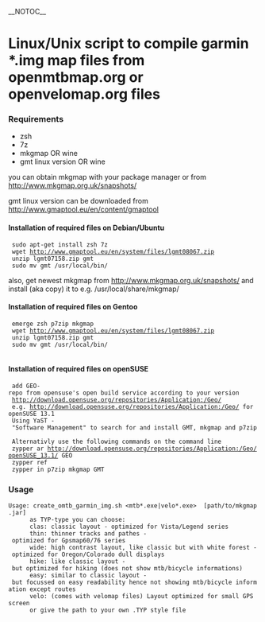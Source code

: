 __NOTOC__
= Linux/Unix script to compile garmin *.img map files from openmtbmap.org or openvelomap.org files =

=== Requirements ===

* zsh
* 7z
* mkgmap OR wine
* gmt linux version OR wine

you can obtain mkgmap with your package manager or from http://www.mkgmap.org.uk/snapshots/

gmt linux version can be downloaded from http://www.gmaptool.eu/en/content/gmaptool

==== Installation of required files on Debian/Ubuntu ====

  sudo apt-get install zsh 7z
  wget http://www.gmaptool.eu/en/system/files/lgmt08067.zip
  unzip lgmt07158.zip gmt
  sudo mv gmt /usr/local/bin/

also, get newest mkgmap from http://www.mkgmap.org.uk/snapshots/ and install (aka copy) it to e.g. /usr/local/share/mkgmap/

==== Installation of required files on Gentoo ====

  emerge zsh p7zip mkgmap
  wget http://www.gmaptool.eu/en/system/files/lgmt08067.zip
  unzip lgmt07158.zip gmt
  sudo mv gmt /usr/local/bin/
  
==== Installation of required files on openSUSE ====  

  add GEO-repo from opensuse's open build service according to your version
  http://download.opensuse.org/repositories/Application:/Geo/
  e.g. http://download.opensuse.org/repositories/Application:/Geo/ for openSUSE 13.1
  Using YaST - "Software Management" to search for and install GMT, mkgmap and p7zip
  
  Alternativly use the following commands on the command line
  zypper ar http://download.opensuse.org/repositories/Application:/Geo/openSUSE_13.1/ GEO
  zypper ref
  zypper in p7zip mkgmap GMT

=== Usage ===

 Usage: create_omtb_garmin_img.sh <mtb*.exe|velo*.exe> <TYP-file or TYP-type> [path/to/mkgmap.jar]
       as TYP-type you can choose:
       clas: classic layout - optimized for Vista/Legend series
       thin: thinner tracks and pathes - optimized for Gpsmap60/76 series
       wide: high contrast layout, like classic but with white forest - optimized for Oregon/Colorado dull displays
       hike: like classic layout - but optimized for hiking (does not show mtb/bicycle informations)
       easy: similar to classic layout - but focussed on easy readability hence not showing mtb/bicycle information except routes
       velo: (comes with velomap files) Layout optimized for small GPS screen
       or give the path to your own .TYP style file
       
       

